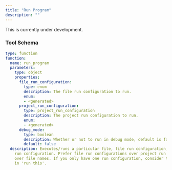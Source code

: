 ```yaml
---
title: "Run Program"
description: ""
---
```


<Warning>This is currently under development.</Warning>

### Tool Schema

```yaml
type: function
function:
  name: run_program
  parameters:
    type: object
    properties:
      file_run_configuration:
        type: enum
        description: The file run configuration to run.
        enum:
        - <generated>
      project_run_configuration:
        type: project_run_configuration
        description: The project run configuration to run.
        enum:
        - <generated>
      debug_mode:
        type: boolean
        description: Whether or not to run in debug mode, default is false
        default: false
  description: Executes/runs a particular file, file run configuration, or project
    run configuration. Prefer file run configurations over project run configurations
    over file names. If you only have one run configuration, consider that the 'this'
    in 'run this'.
```
